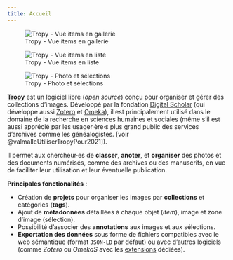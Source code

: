 ```yaml
---
title: Accueil
---
```


::: {layout-ncol="3"}
![Tropy - Vue items en gallerie](/IMG/tropy_items-gallerie.png){group="accueil"}

![Tropy - Vue items en liste](IMG/tropy_items-liste.png){group="accueil"}

![Tropy - Photo et sélections](IMG/tropy_vue-photo.png "capture d'écran - affichage d'une photo et de ses sélections"){group="accueil"}
:::

[**Tropy**](https://tropy.org) est un logiciel libre (*open source*) conçu pour organiser et gérer des collections d'images. Développé par la fondation [Digital Scholar](https://digitalscholar.org/) (qui développe aussi [Zotero](https://www.zotero.org/) et [Omeka](https://omeka.org/)), il est principalement utilisé dans le domaine de la recherche en sciences humaines et sociales (même s'il est aussi apprécié par les usager·ère·s plus grand public des services d'archives comme les généalogistes. [voir @valmalleUtiliserTropyPour2021]).

Il permet aux chercheur·es de **classer**, **anoter**, et **organiser** des photos et des documents numérisés, comme des archives ou des manuscrits, en vue de faciliter leur utilisation et leur éventuelle publication.

**Principales fonctionalités** :

- Création de **projets** pour organiser les images par **collections** et catégories (**tags**).
- Ajout de **métadonnées** détaillées à chaque objet (*item*), image et zone d'image (sélection).
- Possibilité d’associer des **annotations** aux images et aux sélections.
- **Exportation des données** sous forme de fichiers compatibles avec le web sémantique (format `JSON-LD` par défaut) ou avec d’autres logiciels (comme *Zotero* ou *OmekaS* avec les [extensions](/tropy-extensions.qmd) dédiées).
